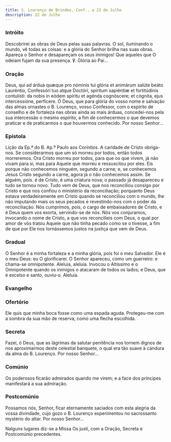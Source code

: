 ```yaml
---
title: S. Lourenço de Brindes, Conf., a 22 de Julho
description: 22 de Julho
---
```


### Intróito

<div class="side-by-side not-content">
  <span></span>
  <span>
    Descobrirei as obras de Deus pelas suas palavras. O sol, iluminando o mundo, vê todas as coisas:
    e a glória do Senhor brilha nas suas obras. Apareça o Senhor e desapareçam os seus inimigos! Que
    aqueles que O odeiam fujam da sua presença. ℣. Glória ao Pai...
  </span>
</div>

### Oração

<div class="side-by-side not-content">
  <span>
    Deus, qui ad árdua quæque pro nóminis tui glória et animárum salúte beáto Lauréntio, Confessóri
    tuo atque Doctóri, spíritum sapiéntiæ et fortitúdinis contulísti: da nobis in eódem spíritu et
    agénda cognóscere; et cógnita, ejus intercessióne, perfícere.
  </span>
  <span>
    Ó Deus, que para glória do vosso nome e salvação das almas ornastes o B. Lourenço, vosso
    Confessor, com o espírito de conselho e de fortaleza nas obras ainda as mais árduas,
    concedei-nos pela sua intercessão o mesmo espírito, a fim de conhecermos o que devemos praticar
    e de praticarmos o que houvermos conhecido. Por nosso Senhor...
  </span>
</div>

### Epístola

<div class="side-by-side not-content">
  <span></span>
  <span>Lição da Ep.ª do B. Ap.º Paulo aos Coríntios.</span>
  <span></span>
  <span>
    A caridade de Cristo obriga-nos. Se considerarmos que um só morreu por todos, então todos
    morreremos. Ora Cristo morreu por todos, para que os que vivem, já não vivam para si, mas para
    Aquele que morreu e ressuscitou por eles. Eis porque não conhecemos ninguém, segundo a carne; e,
    se conhecemos Jesus Cristo segundo a carne, agora já o não conhecemos assim. Se alguém, pois. é
    de Cristo, é uma criatura nova; o passado já desapareceu e tudo se tornou novo. Tudo vem de
    Deus, que nos reconciliou consigo por Cristo e que nos confiou o ministério da reconciliação;
    porquanto Deus estava verdadeiramente em Cristo quando se reconciliou com o mundo, lhe não
    imputando mais os seus pecados e revestindo-nos com o poder da reconciliação. Nós cumprimos,
    pois, o cargo de embaixadores de Cristo, e é Deus quem vos exorta, servindo-se de nós. Nós vos
    conjuramos, invocando o nome de Cristo, a que vos reconcilieis com Deus, o qual por amor de vós
    tratou Aquele que não tinha pecado como se o tivesse, a fim de que por Ele nos tornássemos
    justos na justiça que vem de Deus.
  </span>
</div>

### Gradual

<div class="side-by-side not-content">
  <span></span>
  <span>
    O Senhor é a minha fortaleza e a minha glória, pois foi o meu Salvador. Ele é o meu Deus: eu O
    glorificarei. O Senhor apareceu, como um guerreiro: e chama-se omnipotente.
  </span>
  <span></span>
  <span>
    Aleluia, aleluia. Invocou o Altíssimo e o Omnipotente quando os inimigos o atacaram de todos os
    lados; e Deus, que é excelso e santo, ouviu-o. Aleluia.
  </span>
</div>

### Evangelho


<LinkCard
  href="/missal/pentecostes/sextafeirapentecostes#evangelho"
  title="Sexta-feira das Têmporas de Pentecostes - Estação nos Doze Apóstolos"
/>

### Ofertório

<div class="side-by-side not-content">
  <span></span>
  <span>
    Ele quis que minha boca fosse como uma espada aguda. Protegeu-me com a sombra da sua mão de
    reserva, como uma flecha escolhida.
  </span>
</div>

### Secreta

<div class="side-by-side not-content">
  <span></span>
  <span>
    Fazei, ó Deus, que as lágrimas da salutar penitência nos tornem dignos de nos aproximarmos deste
    celestial banquete, o qual era tão suave à candura da alma do B. Lourenço. Por nosso Senhor...
  </span>
</div>

### Comúnio

<div class="side-by-side not-content">
  <span></span>
  <span>
    Os poderosos ficarão admirados quando me virem; e a face dos príncipes manifestará a sua
    admiração.
  </span>
</div>

### Postcomúnio

<div class="side-by-side not-content">
  <span></span>
  <span>
    Possamos nós, Senhor, ficar eternamente saciados com esta alegria da vossa divindade, cujo gozo
    o B. Lourenço experimentou no sacrossanto mystério do altar. Por nosso Senhor...
  </span>
</div>

Nalguns lugares diz-se a Missa Os justi, com a Oração, Secreta e Postcomúnio precedentes.

<LinkCard
  href="/missal/comum/14confessoresnaopontifices1"
  title="Confessores não Pontífices - Missa Os justi"
/>

